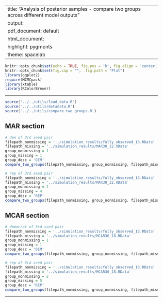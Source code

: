 
---
title: "Analysis of posterior samples - compare two groups across different model outputs"
output:
  pdf_document: default
  html_document:
    highlight: pygments
    theme: spacelab
---

```r
knitr::opts_chunk$set(echo = TRUE, fig.pos = 'h', fig.align = 'center')
knitr::opts_chunk$set(fig.cap = "",  fig.path = "Plot")
library(ggplot2)
require(MCMCpack)
library(xtable)
library(RColorBrewer)
```

* * *

```r
source("../../utils/load_data.R")
source('../../utils/metadata.R')
source('../../utils/compare_two_groups.R')
```

## MAR section

```r
# dem of 3rd seed pair
filepath_nonmissing = '../simulation_results/fully_observed_13.RData'
filepath_missing = '../simulation_results/MAR30_22.RData'
group_nonmissing = 1
group_missing = 1
group_desc = 'DEM'
compare_two_groups(filepath_nonmissing, group_nonmissing, filepath_missing, group_missing, group_desc)
```

```r
# rep of 3rd seed pair
filepath_nonmissing = '../simulation_results/fully_observed_13.RData'
filepath_missing = '../simulation_results/MAR30_22.RData'
group_nonmissing = 2
group_missing = 4
group_desc = 'REP'
compare_two_groups(filepath_nonmissing, group_nonmissing, filepath_missing, group_missing, group_desc)
```


## MCAR section

```r
# democrat of 3rd seed pair
filepath_nonmissing = '../simulation_results/fully_observed_13.RData'
filepath_missing = '../simulation_results/MCAR30_18.RData'
group_nonmissing = 1
group_missing = 1
group_desc = 'DEM'
compare_two_groups(filepath_nonmissing, group_nonmissing, filepath_missing, group_missing, group_desc)
```

```r
# rep of 3rd seed pair
filepath_nonmissing = '../simulation_results/fully_observed_13.RData'
filepath_missing = '../simulation_results/MCAR30_18.RData'
group_nonmissing = 2
group_missing = 5
group_desc = 'REP'
compare_two_groups(filepath_nonmissing, group_nonmissing, filepath_missing, group_missing, group_desc)
```
* * *




